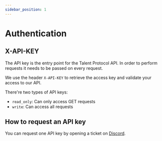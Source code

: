 ```yaml
---
sidebar_position: 1
---
```


# Authentication

## X-API-KEY

The API key is the entry point for the Talent Protocol API. In order to perform requests it needs to be passed on every request.

We use the header `X-API-KEY` to retrieve the access key and validate your access to our API.

There're two types of API keys:

- `read_only`: Can only access GET requests
- `write`: Can access all requests

## How to request an API key

You can request one API key by opening a ticket on [Discord](https://discord.com/invite/talentprotocol).
